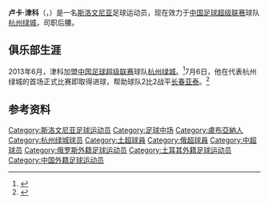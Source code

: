 {{noteta|G1=足球}}{{infobox Football biography
| name = 卢卡·津科<br>Luka Žinko
| image =
| fullname = Luka Žinko
| height = {{convert|1.86|m|ftin|0|abbr=on}}
| birth_date  = {{Birth date and age|df=yes|1983|3|23}}
| birth_place = [[南斯拉夫社会主义联邦共和国|南斯拉夫]][[卢布尔雅那|卢布尔雅那]]
| currentclub = [[杭州绿城足球俱乐部|杭州绿城]]
| clubnumber = 30
| position = [[中场|中场]]
| youthyears1 = 1990–1997  | youthclubs1 = [[ND_Slovan|卢布尔雅那斯洛万]] 
| youthyears2 = 1997–2003  | youthclubs2 = [[NK_Factor_Ljubljana|卢布尔雅那法克特]]
| years1 = 2002–2003  | clubs1 = [[NK_Factor_Ljubljana|卢布尔雅那法克特]]           | caps1 = 21  | goals1 = 6   
| years2 = 2003–2004  | clubs2 = [[NK_Šmartno_ob_Paki|什马尔特诺]]                 | caps2 = 31  | goals2 = 4  
| years3 = 2004–2005  | clubs3 = [[伊斯特尔足球俱乐部|伊斯特尔]]                | caps3 = 0   | goals3 = 0  
| years4 = 2005–2006  | clubs4 = [[NK_Bela_Krajina|克拉伊纳]]                   | caps4 = 12  | goals4 = 2  
| years5 = 2006–2008  | clubs5 = [[多姆扎勒足球俱樂部|多姆扎勒]]                 | caps5 = 84  | goals5 = 13  
| years6 = 2009       | clubs6 = [[Kocaelispor|科贾埃利体育]]                       | caps6 = 7   | goals6 = 0  
| years7 = 2009       | clubs7 = [[APOP_Kinyras_Peyias_FC|基尼拉斯]]               | caps7 = 25  | goals7 = 1  
| years8 = 2010       | clubs8 = → [[彼爾姆安卡足球俱樂部|安卡]] (租借)           | caps8 = 3   | goals8 = 0
| years9 = 2011       | clubs9 = [[Alki_Larnaca_F.C.|拉纳卡]]                     | caps9 = 0   | goals9 = 0
| years10 = 2011–2012 | clubs10 = [[韋萊涅魯達足球俱樂部|韦莱涅鲁达]]            | caps10 = 31 | goals10 = 5 
| years11 = 2013      | clubs11 = [[Gabala_FK|加巴拉]]                              | caps11 = 8  | goals11 = 1 
| years12 = 2013–     | clubs12 = [[杭州绿城足球俱乐部|杭州绿城]]                  | caps12 = 34  | goals12 = 1 
| nationalyears1 = 2004–    | nationalteam1 = [[斯洛文尼亚国家足球队|斯洛文尼亚]]   | nationalcaps1 = 3  | nationalgoals1 = 0 
| manageryears1 =
| managerclubs1 =
| pcupdate = 2014年11月2日
| ntupdate = 2013年11月5日
}}
'''卢卡·津科'''（{{lang|sl|'''Luka Žinko'''}}，{{bd|1983年|3月23日|catIdx=Zinko, Luca}}）是一名[[斯洛文尼亚|斯洛文尼亚]]足球运动员，现在效力于[[中国足球超级联赛|中国足球超级联赛]]球队[[杭州绿城足球俱乐部|杭州绿城]]，司职后腰。

==俱乐部生涯==
2013年6月，津科加盟[[中国足球超级联赛|中国足球超级联赛]]球队[[杭州绿城足球俱乐部|杭州绿城]]。<ref>{{Cite web |url=http://sports.sina.com.cn/j/2013-06-15/05056620351.shtml |title=绿城新外援从天而降 斯洛文尼亚国脚闪电加盟 |accessdate=2013-07-07 |archive-date=2013-06-24 |archive-url=https://web.archive.org/web/20130624221528/http://sports.sina.com.cn/j/2013-06-15/05056620351.shtml |dead-url=no }}</ref>7月6日，他在代表杭州绿城的首场正式比赛即取得进球，帮助球队2比2战平[[长春亚泰足球俱乐部|长春亚泰]]。<ref>{{Cite web |url=http://sports.sohu.com/20130707/n380910571.shtml |title=新援引领绿城两球扳平 冈田：防空漏洞仍未解决 |access-date=2013-07-07 |archive-date=2020-05-15 |archive-url=https://web.archive.org/web/20200515020107/https://sports.sohu.com/20130707/n380910571.shtml |dead-url=no }}</ref>

==参考资料==
{{reflist}}

{{2013年中超分类名单杭州}}
{{2014年中超分类名单杭州}}

{{DEFAULTSORT:Zinko, Luca}}
[[Category:斯洛文尼亚足球运动员|Category:斯洛文尼亚足球运动员]]
[[Category:足球中场|Category:足球中场]]
[[Category:盧布亞納人|Category:盧布亞納人]]
[[Category:杭州绿城球员|Category:杭州绿城球员]]
[[Category:土超球員|Category:土超球員]]
[[Category:俄超球員|Category:俄超球員]]
[[Category:中超球员|Category:中超球员]]
[[Category:俄罗斯外籍足球运动员|Category:俄罗斯外籍足球运动员]]
[[Category:土耳其外籍足球运动员|Category:土耳其外籍足球运动员]]
[[Category:中国外籍足球运动员|Category:中国外籍足球运动员]]